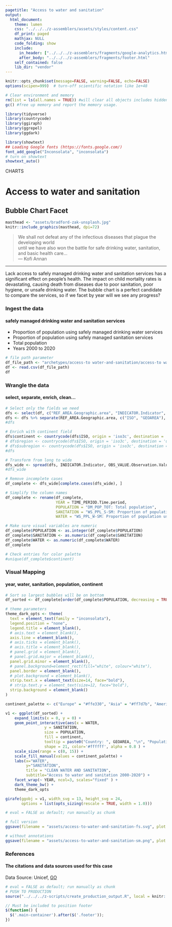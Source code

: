 ```yaml
---
pagetitle: "Access to water and sanitation"
output:
  html_document:
    theme: lumen
    css: "../../../z-assemblers/assets/styles/content.css"
    df_print: paged
    mathjax: NULL
    code_folding: show
    include:
      in_header: ["../../../z-assemblers/fragments/google-analytics.html", "../../../z-assemblers/fragments/header.html"]
      after_body: "../../../z-assemblers/fragments/footer.html"
    self_contained: false
    lib_dir: "vendor"
---
```


```r

knitr::opts_chunk$set(message=FALSE, warning=FALSE, echo=FALSE)
options(scipen=999)  # turn-off scientific notation like 1e+48

# Clear environment and memory
rm(list = ls(all.names = TRUE)) #will clear all objects includes hidden objects.
gc() #free up memory and report the memory usage.

library(tidyverse)
library(countrycode)
library(ggiraph)
library(ggrepel)
library(ggdark)

library(showtext)
## Loading Google fonts (https://fonts.google.com/)
font_add_google("Inconsolata", "inconsolata")
# turn on showtext
showtext_auto()

```

<div class="activity">
CHARTS  
</div>

# Access to water and sanitation
## Bubble Chart Facet

```r

masthead <- "assets/bradford-zak-unsplash.jpg"
knitr::include_graphics(masthead, dpi=72)

```

> We shall not defeat any of the infectious diseases that plague the developing world\
  until we have also won the battle for safe drinking water, sanitation, and basic health care...\
--- Kofi Annan\

***

Lack access to safely managed drinking water and sanitation services has a significant effect on people’s health. The impact on child mortality rates is devastating, causing death from diseases due to poor sanitation, poor hygiene, or unsafe drinking water.  The bubble chart is a perfect candidate to compare the services, so if we facet by year will we see any progress?

### Ingest the data
#### safely managed drinking water and sanitation services

* Proportion of population using safely managed drinking water services
* Proportion of population using safely managed sanitation services
* Total population
* Years 2000 to 2020

```r

# file path parameter
df_file_path <- "archetypes/access-to water-and-sanitation/access-to water-and-sanitation-data.csv"
df <- read.csv(df_file_path)
df

```

### Wrangle the data
#### select, separate, enrich, clean...

```r

# Select only the fields we need
dfs <- select(df, c("REF_AREA.Geographic.area", "INDICATOR.Indicator", "TIME_PERIOD.Time.period", "OBS_VALUE.Observation.Value")) # , "UNIT_MEASURE.Unit.of.measure"
dfs <- dfs %>% separate(REF_AREA.Geographic.area, c("ISO", "GEOAREA"), sep = ': ')
#dfs

# Enrich with continent field
dfs$continent <- countrycode(dfs$ISO, origin = 'iso3c', destination = 'continent')
# dfs$region <- countrycode(dfs$ISO, origin = 'iso3c', destination = 'un.region.name')
# dfs$subregion <- countrycode(dfs$ISO, origin = 'iso3c', destination = 'un.regionintermediate.name')
#dfs

# Transform from long to wide
dfs_wide <- spread(dfs, INDICATOR.Indicator, OBS_VALUE.Observation.Value)
#dfs_wide

# Remove incomplete cases
df_complete <- dfs_wide[complete.cases(dfs_wide), ]

# Simplify the column names
df_complete <- rename(df_complete, 
                      YEAR = TIME_PERIOD.Time.period, 
                      POPULATION = "DM_POP_TOT: Total population", 
                      SANITATION = "WS_PPL_S-SM: Proportion of population using safely managed sanitation services", 
                      WATER = "WS_PPL_W-SM: Proportion of population using safely managed drinking water services")

# Make sure visual variables are numeric
df_complete$POPULATION <- as.integer(df_complete$POPULATION)
df_complete$SANITATION <- as.numeric(df_complete$SANITATION)
df_complete$WATER <- as.numeric(df_complete$WATER)
df_complete

# Check entries for color palette
#unique(df_complete$continent)

```


### Visual Mapping
#### year, water, sanitation, population, continent

```r

# Sort so largest bubbles will be on bottom
df_sorted <- df_complete[order(df_complete$POPULATION, decreasing = TRUE),]

# theme parameters
theme_dark_opts <- theme(
  text = element_text(family = "inconsolata"), 
  legend.position = "none",
  legend.title = element_blank(),
  # axis.text = element_blank(),
  axis.line = element_blank(),
  # axis.ticks = element_blank(),
  # axis.title = element_blank(),
  # panel.grid = element_blank(),
  # panel.grid.major = element_blank(),
  panel.grid.minor = element_blank(),
  # panel.background=element_rect(fill="white", colour="white"),
  panel.border = element_blank(),
  # plot.background = element_blank(),
  strip.text.x = element_text(size=14, face="bold"),
  # strip.text.y = element_text(size=12, face="bold"),
  strip.background = element_blank()
)

continent_palette <- c("Europe" = "#ffe330", "Asia" = "#ff7d7b", "Americas" = "#c5ff2d", "Africa" = "#21cccc", "Oceania" = "#ff9dee")

v1 <- ggplot(df_sorted) +
    expand_limits(x = 0, y = 0) +
    geom_point_interactive(aes(x = WATER, 
                 y = SANITATION, 
                 size = POPULATION, 
                 fill = continent,
                 tooltip = paste0("Country: ", GEOAREA, "\n", "Population: ", POPULATION, "\n", "Water: ", WATER, "%\n", "Sanitation: ", SANITATION, "%"), data_id = row.names(df_complete)), 
                 shape = 21, color='#ffffff', alpha = 0.8 ) +
    scale_size(range = c(0, 15)) +
    scale_fill_manual(values = continent_palette) +
    labs(x="WATER",
         y="SANITATION",
         title = "CLEAN WATER AND SANITATION", 
         subtitle="Access to water and sanitation 2000-2020") +
    facet_wrap(~ YEAR, ncol=3, scales="fixed" ) +
    dark_theme_bw() +
    theme_dark_opts

girafe(ggobj = v1, width_svg = 13, height_svg = 24,
       options = list(opts_sizing(rescale = TRUE, width = 1.0)))

```


```r

# eval = FALSE as default; run manually as chunk

# full version
ggsave(filename = "assets/access-to-water-and-sanitation-fs.svg", plot = v1, width=1280/72, height=720/72)

# without annotations
ggsave(filename = "assets/access-to-water-and-sanitation-sm.png", plot = v1, width=4, height=2.25)

```


### References
#### The citations and data sources used for this case

Data Source: Unicef, [GO](https://data.unicef.org/topic/water-and-sanitation/drinking-water/){target="_blank"}


```r

# eval = FALSE as default; run manually as chunk
# PUSH TO PRODUCTION
source("../../../z-scripts/create_production_output.R", local = knitr::knit_global())

```



```js

// Must be included to position footer
$(function() {
  $('.main-container').after($('.footer'));
})

```

